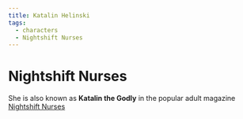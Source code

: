 ```yaml
---
title: Katalin Helinski
tags:
  - characters
  - Nightshift Nurses
---
```


<Stub />

# Nightshift Nurses

She is also known as **Katalin the Godly** in the popular adult magazine
[Nightshift Nurses](../organizations/nightshift-nurses.mdx)
